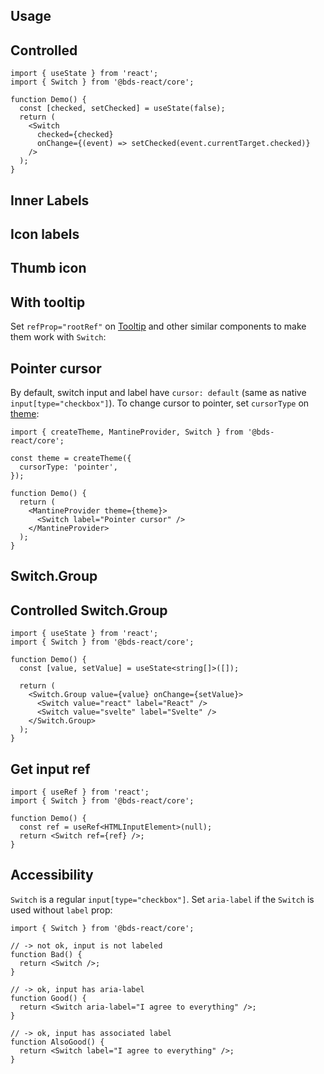 

## Usage

<Demo data={SwitchDemos.configurator} />

## Controlled

```tsx
import { useState } from 'react';
import { Switch } from '@bds-react/core';

function Demo() {
  const [checked, setChecked] = useState(false);
  return (
    <Switch
      checked={checked}
      onChange={(event) => setChecked(event.currentTarget.checked)}
    />
  );
}
```

## Inner Labels

<Demo data={SwitchDemos.labels} />

## Icon labels

<Demo data={SwitchDemos.iconLabels} />

## Thumb icon

<Demo data={SwitchDemos.thumbIcon} />

## With tooltip

Set `refProp="rootRef"` on [Tooltip](/core/tooltip/) and other similar components to make them work with `Switch`:

<Demo data={SwitchDemos.tooltip} />

## Pointer cursor

By default, switch input and label have `cursor: default` (same as native `input[type="checkbox"]`).
To change cursor to pointer, set `cursorType` on [theme](/theming/theme-object/):

```tsx
import { createTheme, MantineProvider, Switch } from '@bds-react/core';

const theme = createTheme({
  cursorType: 'pointer',
});

function Demo() {
  return (
    <MantineProvider theme={theme}>
      <Switch label="Pointer cursor" />
    </MantineProvider>
  );
}
```

<WrapperProps component="Switch" />

## Switch.Group

<Demo data={SwitchDemos.groupConfigurator} />

## Controlled Switch.Group

```tsx
import { useState } from 'react';
import { Switch } from '@bds-react/core';

function Demo() {
  const [value, setValue] = useState<string[]>([]);

  return (
    <Switch.Group value={value} onChange={setValue}>
      <Switch value="react" label="React" />
      <Switch value="svelte" label="Svelte" />
    </Switch.Group>
  );
}
```

<StylesApiSelectors component="Switch" />

<Demo data={SwitchDemos.stylesApi} />

## Get input ref

```tsx
import { useRef } from 'react';
import { Switch } from '@bds-react/core';

function Demo() {
  const ref = useRef<HTMLInputElement>(null);
  return <Switch ref={ref} />;
}
```

## Accessibility

`Switch` is a regular `input[type="checkbox"]`. Set `aria-label` if the `Switch` is used without `label` prop:

```tsx
import { Switch } from '@bds-react/core';

// -> not ok, input is not labeled
function Bad() {
  return <Switch />;
}

// -> ok, input has aria-label
function Good() {
  return <Switch aria-label="I agree to everything" />;
}

// -> ok, input has associated label
function AlsoGood() {
  return <Switch label="I agree to everything" />;
}
```

